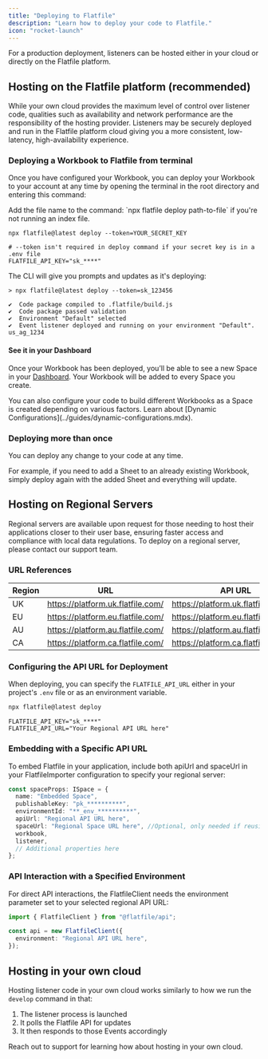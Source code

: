 ```yaml
---
title: "Deploying to Flatfile"
description: "Learn how to deploy your code to Flatfile."
icon: "rocket-launch"
---
```


<Snippet file="shared/dxpbanner.mdx" />

For a production deployment, listeners can be hosted either in your cloud or directly on the Flatfile platform.

## Hosting on the Flatfile platform (recommended)

While your own cloud provides the maximum level of control over listener code, qualities such as availability and network performance are the responsibility of the hosting provider. Listeners may be securely deployed and run in the Flatfile platform cloud giving you a more consistent, low-latency, high-availability experience.

### Deploying a Workbook to Flatfile from terminal

Once you have configured your Workbook, you can deploy your Workbook to your account at any time
by opening the terminal in the root directory and entering this command:

<Warning>
  Add the file name to the command: `npx flatfile deploy path-to-file` if you're
  not running an index file.
</Warning>

<CodeGroup>

```npm terminal
npx flatfile@latest deploy --token=YOUR_SECRET_KEY
```

```npm .env (optional)
# --token isn't required in deploy command if your secret key is in a .env file
FLATFILE_API_KEY="sk_****"
```

</CodeGroup>

The CLI will give you prompts and updates as it's deploying:

```terminal
> npx flatfile@latest deploy --token=sk_123456

✔  Code package compiled to .flatfile/build.js
✔  Code package passed validation
✔  Environment "Default" selected
✔  Event listener deployed and running on your environment "Default". us_ag_1234
```

#### See it in your Dashboard

Once your Workbook has been deployed, you’ll be able to see a new Space in your [Dashboard](https://platform.flatfile.com). Your Workbook will be added to every Space you create.

<Note>
  You can also configure your code to build different Workbooks as a Space is
  created depending on various factors. Learn about [Dynamic
  Configurations](../guides/dynamic-configurations.mdx).
</Note>

### Deploying more than once

You can deploy any change to your code at any time.

For example, if you need to add a Sheet to an already existing Workbook, simply deploy again with the added Sheet and everything will update.

## Hosting on Regional Servers

Regional servers are available upon request for those needing to host their applications closer to their user base, ensuring faster access and compliance with local data regulations. To deploy on a regional server, please contact our support team.

### URL References

| Region | URL                               | API URL                              | SPACE URL                         |
| ------ | --------------------------------- | ------------------------------------ | --------------------------------- |
| UK     | https://platform.uk.flatfile.com/ | https://platform.uk.flatfile.com/api | https://platform.uk.flatfile.com/ |
| EU     | https://platform.eu.flatfile.com/ | https://platform.eu.flatfile.com/api | https://platform.eu.flatfile.com/ |
| AU     | https://platform.au.flatfile.com/ | https://platform.au.flatfile.com/api | https://platform.au.flatfile.com/ |
| CA     | https://platform.ca.flatfile.com/ | https://platform.ca.flatfile.com/api | https://platform.ca.flatfile.com/ |

### Configuring the API URL for Deployment

When deploying, you can specify the `FLATFILE_API_URL` either in your project's `.env` file or as an environment variable.

<CodeGroup>

```sh Deploy command example
npx flatfile@latest deploy
```

```npm .env file example (optional)
FLATFILE_API_KEY="sk_****"
FLATFILE_API_URL="Your Regional API URL here"
```

</CodeGroup>

### Embedding with a Specific API URL

To embed Flatfile in your application, include both apiUrl and spaceUrl in your FlatfileImporter configuration to specify your regional server:

```typescript
const spaceProps: ISpace = {
  name: "Embedded Space",
  publishableKey: "pk_**********",
  environmentId: "**_env_**********",
  apiUrl: "Regional API URL here",
  spaceUrl: "Regional Space URL here", //Optional, only needed if reusing a space
  workbook,
  listener,
  // Additional properties here
};
```

### API Interaction with a Specified Environment

For direct API interactions, the FlatfileClient needs the environment parameter set to your selected regional API URL:

```ts
import { FlatfileClient } from "@flatfile/api";

const api = new FlatfileClient({
  environment: "Regional API URL here",
});
```

## Hosting in your own cloud

Hosting listener code in your own cloud works similarly to how we run the `develop` command in that:

1. The listener process is launched
2. It polls the Flatfile API for updates
3. It then responds to those Events accordingly

Reach out to support for learning how about hosting in your own cloud.

